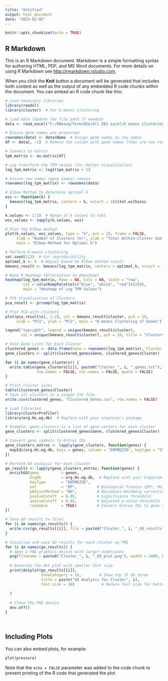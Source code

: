 ---
title: "Untitled"
output: html_document
date: "2025-02-02"
---

```{r setup, include=FALSE}
knitr::opts_chunk$set(echo = TRUE)
```

## R Markdown

This is an R Markdown document. Markdown is a simple formatting syntax for authoring HTML, PDF, and MS Word documents. For more details on using R Markdown see <http://rmarkdown.rstudio.com>.

When you click the **Knit** button a document will be generated that includes both content as well as the output of any embedded R code chunks within the document. You can embed an R code chunk like this:

```{r}
# Load necessary libraries
library(readxl)
library(cluster)  # For k-means clustering

# Load data (Update the file path if needed)
data <- read_excel("F:/RNAseq/Term/DEG/All DEG excel/K means clustering prep/1% O2 vs FT TSCM/1%_O2_vs_FT_TSCM.xlsx")

# Ensure gene names are preserved
rownames(data) <- data$Name  # Assign gene names as row names
df <- data[, -1]  # Remove the column with gene names (they are now row names)

# Convert to matrix
tpm_matrix <- as.matrix(df)

# Log transform the TPM values (for better visualization)
log_tpm_matrix <- log2(tpm_matrix + 1)

# Ensure row names (gene names) remain
rownames(log_tpm_matrix) <- rownames(data)

# Elbow Method to determine optimal k
wss <- function(k) {
  kmeans(log_tpm_matrix, centers = k, nstart = 10)$tot.withinss
}

k.values <- 2:10  # Range of k values to test
wss_values <- sapply(k.values, wss)

# Plot the Elbow method
plot(k.values, wss_values, type = "b", pch = 19, frame = FALSE,
     xlab = "Number of Clusters (k)", ylab = "Total Within-Cluster Sum of Squares",
     main = "Elbow Method for Optimal k")

# Perform K-means clustering
set.seed(123)  # For reproducibility
optimal_k <- 4  # Adjust based on Elbow method result
kmeans_result <- kmeans(log_tpm_matrix, centers = optimal_k, nstart = 10)

# Base R Heatmap (Alternative to pheatmap)
heatmap(log_tpm_matrix, Rowv = NA, Colv = NA, scale = "row", 
        col = colorRampPalette(c("blue", "white", "red"))(256),
        main = "Heatmap of Log TPM Values")

# PCA Visualization of Clusters
pca_result <- prcomp(log_tpm_matrix)

# Plot PCA with clusters
plot(pca_result$x[, 1:2], col = kmeans_result$cluster, pch = 19, 
     xlab = "PC1", ylab = "PC2", main = "K-means Clustering of Genes")

legend("topright", legend = unique(kmeans_result$cluster), 
       col = unique(kmeans_result$cluster), pch = 19, title = "Clusters")

# Save Gene Lists for Each Cluster
clustered_genes <- data.frame(Gene = rownames(log_tpm_matrix), Cluster = kmeans_result$cluster)
gene_clusters <- split(clustered_genes$Gene, clustered_genes$Cluster)

for (i in names(gene_clusters)) {
  write.table(gene_clusters[[i]], paste0("Cluster_", i, "_genes.txt"), 
              row.names = FALSE, col.names = FALSE, quote = FALSE)
}

# Print cluster sizes
table(clustered_genes$Cluster)
# Save all clusters in a single CSV file
write.csv(clustered_genes, "Clustered_Genes.csv", row.names = FALSE)


```

```{r}
# Load libraries
library(clusterProfiler)
library(org.Hs.eg.db)  # Replace with your organism's package

# Example: gene_clusters is a list of gene vectors for each cluster
gene_clusters <- split(clustered_genes$Gene, clustered_genes$Cluster)

# Convert gene symbols to Entrez IDs
gene_clusters_entrez <- lapply(gene_clusters, function(genes) {
  mapIds(org.Hs.eg.db, keys = genes, column = "ENTREZID", keytype = "SYMBOL")
})

# Perform GO analysis for each cluster
go_results <- lapply(gene_clusters_entrez, function(genes) {
  enrichGO(gene          = genes,
           OrgDb         = org.Hs.eg.db,  # Replace with your organism's package
           keyType       = "ENTREZID",
           ont           = "BP",         # Biological Process (BP), Molecular Function (MF), or Cellular Component (CC)
           pAdjustMethod = "BH",         # Benjamini-Hochberg correction
           pvalueCutoff  = 0.05,         # Significance threshold
           qvalueCutoff  = 0.05,         # Adjusted p-value threshold
           readable      = TRUE)         # Convert Entrez IDs to gene symbols in results
})

# Save GO results to files
for (i in names(go_results)) {
  write.csv(go_results[[i]], file = paste0("Cluster_", i, "_GO_results.csv"), row.names = FALSE)
}

# Visualize and save GO results for each cluster as PNG
for (i in names(go_results)) {
  # Open a PNG graphics device with larger dimensions
  png(filename = paste0("Cluster_", i, "_GO_plot.png"), width = 1800, height = 1200, res = 150)
  
  # Generate the dot plot with smaller font size
  print(dotplot(go_results[[i]], 
                showCategory = 15,        # Show top 15 GO terms
                title = paste("GO Analysis for Cluster", i),
                font.size = 10)            # Reduce font size for better spacing
  
  )
  
  # Close the PNG device
  dev.off()
}




```


## Including Plots

You can also embed plots, for example:

```{r pressure, echo=FALSE}
plot(pressure)
```

Note that the `echo = FALSE` parameter was added to the code chunk to prevent printing of the R code that generated the plot.

